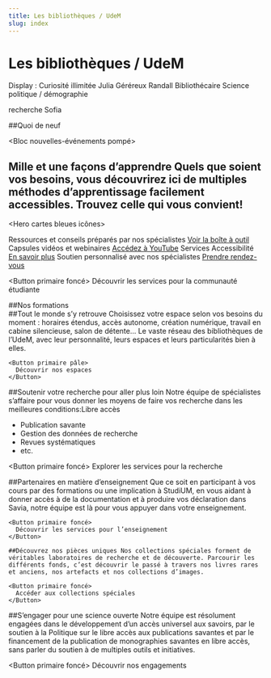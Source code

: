 ```yaml
---
title: Les bibliothèques / UdeM
slug: index
---
```


# Les bibliothèques / UdeM

Display : Curiosité illimitée Julia Géréreux Randall Bibliothécaire Science politique / démographie

<Bloc>recherche Sofia</Bloc>

<Bloc fond="bleu-50">

##Quoi de neuf

</Bloc>

<Bloc nouvelles-événements pompé></Bloc>

<Bloc fond="bleu-200">

## Mille et une façons d’apprendre Quels que soient vos besoins, vous découvrirez ici de multiples méthodes d’apprentissage facilement accessibles. Trouvez celle qui vous convient! 

<Hero cartes bleues icônes>

Ressources et conseils préparés par nos spécialistes [Voir la boîte à outil](https://libguides.bib.umontreal.ca/c.php?g=739631) Capsules vidéos et webinaires [Accédez à YouTube](https://www.youtube.com/@BibliothequesUdeM) Services Accessibilité [En savoir plus](bib.umontreal.ca) Soutien personnalisé avec nos spécialistes [Prendre rendez-vous](bib.umontreal.ca)

<Button primaire foncé>
  Découvrir les services pour la communauté étudiante
</Button>

</Hero>
</Bloc>

<Section fond="bleu-50">
  ##Nos formations <Bloc formations pompé></Bloc>
</Section>

<Section fond="vert-foncé-600">
  <Hero image texte droite>
    ##Tout le monde s’y retrouve Choisissez votre espace selon vos besoins du moment : horaires étendus, accès autonome, création numérique, travail en cabine silencieuse, salon de détente... Le vaste réseau des bibliothèques de l’UdeM, avec leur personnalité, leurs espaces et leurs particularités bien à elles.

    <Button primaire pâle>
      Découvrir nos espaces
    </Button>

  </Hero>
</Section>

<Section fond="bleu-50">

<Hero image texte gauche>

##Soutenir votre recherche pour aller plus loin Notre équipe de spécialistes s’affaire pour vous donner les moyens de faire vos recherche dans les meilleures conditions:Libre accès

- Publication savante
- Gestion des données de recherche
- Revues systématiques
- etc.

<Button primaire foncé>
  Explorer les services pour la recherche
</Button>

</Hero>

</Section>

<Bloc fond bleu moyen>
  <Hero image texte droite>
    ##Partenaires en matière d’enseignement Que ce soit en participant à vos cours par des formations ou une implication à StudiUM, en vous aidant à donner accès à de la documentation et à produire vos déclaration dans Savia, notre équipe est là pour vous appuyer dans votre enseignement.

    <Button primaire foncé>
      Découvrir les services pour l’enseignement
    </Button>

  </Hero>
</Bloc>

<Bloc fond="bleu-50">

  <Hero image texte gauche>

    ##Découvrez nos pièces uniques Nos collections spéciales forment de véritables laboratoires de recherche et de découverte. Parcourir les différents fonds, c’est découvrir le passé à travers nos livres rares et anciens, nos artefacts et nos collections d’images.

    <Button primaire foncé>
      Accéder aux collections spéciales
    </Button>

  </Hero>
</Bloc>

<Bloc fond rien image>

<Hero image texte droite image full>

##S’engager pour une science ouverte Notre équipe est résolument engagées dans le développement d’un accès universel aux savoirs, par le soutien à la Politique sur le libre accès aux publications savantes et par le financement de la publication de monographies savantes en libre accès, sans parler du soutien à de multiples outils et initiatives.

<Button primaire foncé>
  Découvrir nos engagements
</Button>

</Hero>

</Bloc>
